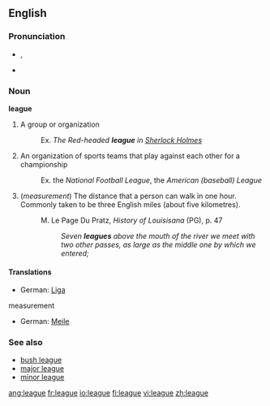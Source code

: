 ==English==

===Pronunciation===
*{{IPA|liːɡ}}, {{SAMPA|/li:g/}}
*{{rhymes|iːɡ}}

===Noun===
'''league'''

# A group or organization
#:Ex. <i>The Red-headed <b>league</b> in <u>Sherlock Holmes</u></i>
# An organization of sports teams that play against each other for a championship
#:Ex. the ''National Football League'', the ''American (baseball) League''
# (<i>measurement</i>) The distance that a person can walk in one hour. Commonly taken to be three English miles (about five kilometres).
#: M. Le Page Du Pratz, <i>History of Louisisana</i> (PG), p. 47
#:: <i>Seven <b>leagues</b> above the mouth of the river we meet with two other passes, as large as the middle one by which we entered;</i>

====Translations====
*German: [[Liga]] {{f}}
;measurement
*German: [[Meile]] {{f}}

===See also===
*[[bush league]]
*[[major league]]
*[[minor league]]

[[ang:league]]
[[fr:league]]
[[io:league]]
[[fi:league]]
[[vi:league]]
[[zh:league]]